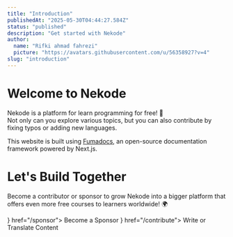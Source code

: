```yaml
---
title: "Introduction"
publishedAt: "2025-05-30T04:44:27.584Z"
status: "published"
description: "Get started with Nekode"
author:
  name: "Rifki ahmad fahrezi"
  picture: "https://avatars.githubusercontent.com/u/56358927?v=4"
slug: "introduction"
---
```




# Welcome to Nekode

Nekode is a platform for learn programming for free! 🚀  
Not only can you explore various topics, but you can also contribute by fixing typos or adding new languages.

This website is built using [Fumadocs](https://fumadocs.vercel.app/), an open-source documentation framework powered by Next.js.  

# Let's Build Together  

Become a contributor or sponsor to grow Nekode into a bigger platform that offers even more free courses to learners worldwide! 🌍  

<Cards>
  <Card 
    icon={ <RiStarFill/> }
    href="/sponsor">
    Become a Sponsor
  </Card> 
  <Card 
    icon={ <RiEdit2Line/> }
    href="/contribute">
    Write or Translate Content
  </Card> 
</Cards>

